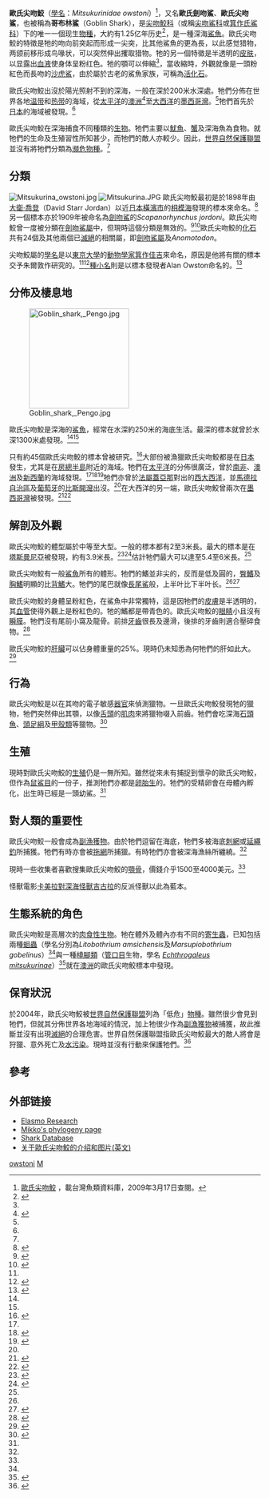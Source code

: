 {{noteTA
|1=zh-cn:塔斯马尼亚; zh-tw:塔斯馬尼亞; zh-hk:塔斯曼尼亞;
}}
{{Speciesbox
| name = 歐氏尖吻鮫
| fossil_range = {{fossilrange|全新世}}
| status = LC 
| trend = stable
| status_system = iucn3.1
| status_ref = <ref name="iucn">{{IUCN |assessors=Duffy, C.A.J.; Ebert, D.A.; Stenberg, C. |title=Mitsukurina owstoni |id=44565 |year=2004 |version=2012.2}}</ref>
| image = Mistukurina owstoni museum victoria.jpg
| image_width = 250px
| image2 = Goblin shark size.svg
| image2_width = 250px
| genus = Mitsukurina
| species = owstoni
| range_map = Mitsukurina owstoni distmap.png
| range_map_width = 250px
| authority = [[David_Starr_Jordan|Jordan]], 1898<ref name="Jordan"/>
| range_map_caption = 歐氏尖吻鮫的分布
| synonyms =
* ''Odontaspis nasutus'' <br><small>Bragança, 1904<br></small>
* ''Scapanorhynchus dofleini'' <br><small>Engelhardt, 1912<br></small>
* ''Scapanorhynchus jordani'' <br><small>Hussakof, 1909<br></small>
* ''Scapanorhynchus mitsukurii'' <br><small>White, 1937<br></small>
* ''Scapanorhynchus owstoni'' <br><small>（Jordan, 1898）<br></small>
}}

'''歐氏尖吻鮫'''（[[學名|學名]]：''Mitsukurinidae owstoni''）<ref name="fishbase">[http://fishdb.sinica.edu.tw/chi/species.php?id=022_001 歐氏尖吻鮫] {{Wayback|url=http://fishdb.sinica.edu.tw/chi/species.php?id=022_001 |date=20140505144900 }}，載台灣魚類資料庫，2009年3月17日查閱。</ref>，又名'''歐氏劍吻鯊'''、'''歐氏尖吻鯊'''，也被稱為'''哥布林鯊'''（Goblin Shark），是[[尖吻鮫科|尖吻鮫科]]（或稱[[尖吻鯊科|尖吻鯊科]]或[[箕作氏鯊科|箕作氏鯊科]]）下的唯一一個现生[[物種|物種]]，大約有1.25亿年历史<ref name="FishbaseMowstoni">{{FishBase_species|genus=Mitsukurina |species=owstoni |year=2005|month=10}}</ref>，是一種深海[[鯊魚|鯊魚]]。歐氏尖吻鮫的特徵是牠的吻向前突起而形成一尖突，比其他鯊魚的更為長，以此感觉猎物，两颌前移形成鸟喙状，可以突然伸出攫取猎物。牠的另一個特徵是半透明的[[皮肤|皮肤]]，以显露出[[血液|血液]]使身体呈粉红色。牠的顎可以伸縮<ref name="FishbaseMowstoni"/>，當收縮時，外觀就像是一頭粉紅色而長吻的[[沙虎鯊|沙虎鯊]]，由於屬於古老的鯊魚家族，可稱為[[活化石|活化石]]。

歐氏尖吻鮫出沒於陽光照射不到的深海，一般在深於200米水深處。牠們分佈在世界各地[[温带|温带]]和[[热带|热带]]的海域，從[[太平洋|太平洋]]的[[澳洲|澳洲]]<ref name="Australia1">{{cite journal en| last =Stevens | first =J. D. | coauthors =J. R. Paxton | title =A new record of the goblin shark, ''Mitsukurina owstoni'' (Family Mitsukurinidae), from eastern Australia | journal =Proceedings of the Linnean Society of New South Wales | volume =108 | issue =1 | pages =37-45 | publisher =The Linnean Society of New South Wales | date =1985}}</ref>至[[大西洋|大西洋]]的[[墨西哥灣|墨西哥灣]]。<ref name="GulfofMexico1"/>牠們首先於[[日本|日本]]的海域被發現。<ref name="TheGoblinShark"/>

歐氏尖吻鮫在深海捕食不同種類的[[生物|生物]]。牠們主要以[[魷魚|魷魚]]、[[蟹|蟹]]及深海魚為食物。就牠們的生命及生殖習性所知甚少，而牠們的敵人亦較少。因此，[[世界自然保護聯盟|世界自然保護聯盟]]並沒有將牠們分類為[[瀕危物種|瀕危物種]]。<ref name="IUCN"/>

== 分類 ==
[[File:Mitsukurina_owstoni.jpg|thumb]]
[[File:Mitsukurina.JPG|thumb]]
歐氏尖吻鮫最初是於1898年由[[大衛·喬登|大衛·喬登]]（David Starr Jordan）以近[[日本|日本]][[橫濱市|橫濱市]]的[[相模海|相模海]]發現的標本來命名。<ref name="Jordan">{{cite journal en| last =Jordan | first =David S. | title =Description of a species of fish (''Mitsukurina owstoni'') from Japan, the type of a distinct family of lamnoid sharks. | journal =Proceedings of the California Academy of Science (Series 3) | volume =1 | issue =6 | pages =199-204 | publisher =The California Academy of Science | date =1898}}</ref>另一個標本亦於1909年被命名為[[劍吻鯊|劍吻鯊]]的''Scapanorhynchus jordoni''。歐氏尖吻鮫曾一度被分類在[[劍吻鯊屬|劍吻鯊屬]]中，但現時這個分類是無效的。<ref name="ITIS">{{ITIS|ID=159895 |taxon=Mitsukurina owstoni|year=2007年|date=2月9日}}</ref><ref name="ITIS2">{{ITIS|ID=159894 |taxon=Scapanorhynchus owstoni|year=2007年|date=2月9日}}</ref>歐氏尖吻鮫的[[化石|化石]]共有24個及其他兩個已[[滅絕|滅絕]]的相關屬，即[[劍吻鯊屬|劍吻鯊屬]]及''Anomotodon''。

尖吻鮫屬的[[學名|學名]]是以[[東京大學|東京大學]]的[[動物學家|動物學家]][[箕作佳吉|箕作佳吉]]來命名，原因是他將有關的標本交予朱爾敦作研究的。<ref name="FishbaseMowstoni"/><ref name="AMuseum2">{{cite web | last =Reader | first =Sally | title =Goblin Shark | work =Australian Museum Collections - Ichthyology - | publisher =Australian Museum | url =http://www.amonline.net.au/collections/ichthyology/shark.htm | accessdate =2007-02-09 | archive-date =2007-06-23 | archive-url =https://web.archive.org/web/20070623200101/http://amonline.net.au/collections/ichthyology/shark.htm | dead-url =no }}</ref>[[種小名|種小名]]則是以標本發現者Alan Owston命名的。<ref name="AMuseum">{{cite web | last =McGrouther | first =M. | title =Goblin Shark - ''Mitsukurina owstoni'' (Jordan, 1898) | work =Find a Fish | publisher =Australian Museum Online | date =2006 | url =http://www.amonline.net.au/fishes/fishfacts/fish/mowstoni.htm | accessdate =2007-02-08 | archive-date =2007-02-10 | archive-url =https://web.archive.org/web/20070210060516/http://www.amonline.net.au/fishes/fishfacts/fish/mowstoni.htm | dead-url =no }}</ref>

== 分佈及棲息地 ==
[[File:Goblin_shark,_Pengo.jpg|200px]]

歐氏尖吻鮫是深海的[[鯊魚|鯊魚]]，經常在水深約250米的海底生活。最深的標本就曾於水深1300米處發現。<ref name="FishbaseMowstoni"/><ref name="IUCN"/>

只有約45個歐氏尖吻鮫的標本曾被研究。<ref name="ReefQuest2">{{cite web | last =Martin | first =Richard Aidan | title =Goblin Shark (''Mitsukurina owstoni'') Specimens in the Scientific Literature | work =Biology of Sharks and Rays | publisher =ReefQuest Center for Shark Research | date = | url =http://www.elasmo-research.org/education/shark_profiles/mitsu_specimens.htm | accessdate =2007-02-09 | archive-date =2007-02-10 | archive-url =https://web.archive.org/web/20070210075344/http://www.elasmo-research.org/education/shark_profiles/mitsu_specimens.htm | dead-url =no }}</ref>大部份被漁獵歐氏尖吻鮫都是在[[日本|日本]]發生，尤其是在[[房總半島|房總半島]]附近的海域。牠們在[[太平洋|太平洋]]的分佈很廣泛，曾於[[南非|南非]]、[[澳洲|澳洲]]及[[新西蘭|新西蘭]]的海域發現。<ref name="Australia1"/><ref name="NewZealand1">{{cite journal en| last =Stewart | first =A. L. | coauthors =M. R. Clark | title =Records of three families and four species of fish new to the New Zealand fauna. | journal =New Zealand Journal of Zoology | volume =15 | pages =577-583 | publisher =The Royal Society of New Zealand | date =1988}}</ref><ref name="NewZealand2">{{cite journal en | last =Duffy| first =C. A. J. | coauthors =M. R. Clark | title =Further records of the goblin shark, ''Mitsukurina owstoni'' (Lamniformes: Mitsukurinidae), from New Zealand. | journal =New Zealand Journal of Zoology | volume =24 | issue = | pages =167-171 | publisher =The Royal Society of New Zealand | date =1997}}</ref>牠們亦曾於[[法屬蓋亞那|法屬蓋亞那]]對出的[[西大西洋|西大西洋]]，並[[馬德拉自治區|馬德拉自治區]]及[[葡萄牙|葡萄牙]]的[[比斯開灣|比斯開灣]]出沒。<ref name="IUCN"/>在大西洋的另一端，歐氏尖吻鮫曾兩次在[[墨西哥灣|墨西哥灣]]被發現。<ref name="GulfofMexico1">{{cite journal en | last =Parsons| first =G. R. | authorlink = | coauthors =G. W. Ingram Jr. and R. Havard | title =First record of the goblin shark ''Mitsukurina owstoni'', Jordan (Family Mitsukurnidae) in the Gulf of Mexico. | journal =Southeastern Naturalist | volume =1 | issue =2 | pages =189-192 | publisher =Humboldt Field Research Institute | date =2002}}</ref><ref>{{Cite web |url=http://time.com/87252/goblin-shark-key-west-florida/ |title=存档副本 |accessdate=2014-05-05 |archive-date=2014-05-06 |archive-url=https://web.archive.org/web/20140506021332/http://time.com/87252/goblin-shark-key-west-florida/ |dead-url=no }}</ref>

== 解剖及外觀 ==
歐氏尖吻鮫的體型屬於中等至大型。一般的標本都有2至3米長。最大的標本是在[[塔斯曼尼亞|塔斯曼尼亞]]被發現，約有3.9米長。<ref>{{cite web|title=Coast View|url=http://www.coastview.com.au/site/environment/articles/local_fishermen_stumble_across_one_of_the_worlds_most_rare_sharks/|accessdate=2007-11-28|archive-date=2007-10-28|archive-url=https://web.archive.org/web/20071028181219/http://www.coastview.com.au/site/environment/articles/local_fishermen_stumble_across_one_of_the_worlds_most_rare_sharks/|dead-url=yes}}</ref><ref>{{cite web|title=CSIRO Marine Research|url=http://www.marine.csiro.au/media/04releases/3aug04.html|accessdate=2007-11-28|archive-date=2007-10-27|archive-url=https://web.archive.org/web/20071027151654/http://www.marine.csiro.au/media/04releases/3aug04.html|dead-url=yes}}</ref>估計牠們最大可以達至5.4至6米長。<ref name="IUCN"/>

歐氏尖吻鮫有一般[[鯊魚|鯊魚]]所有的體形。牠們的鰭並非尖的，反而是低及圓的，[[臀鰭|臀鰭]]及[[胸鰭|胸鰭]]明顯的比[[背鰭|背鰭]]大。牠們的尾巴就像[[長尾鯊|長尾鯊]]般，上半叶比下半叶长。<ref name="FishbaseMowstoni"/><ref name="ReefQuest1">{{cite web | last =Martin | first =Richard Aidan | title =Family Mitsukurinidae: Goblin Shark - 1 species | work =Biology of Sharks and Rays | publisher =ReefQuest Center for Shark Research | date = | url =http://www.elasmo-research.org/education/shark_profiles/mitsukurinidae.htm | accessdate =2007-02-09 | archive-date =2013-03-10 | archive-url =https://www.webcitation.org/6F0kHRo7v?url=http://www.elasmo-research.org/education/shark_profiles/mitsukurinidae.htm | dead-url =no }}</ref>

歐氏尖吻鮫的身體呈粉紅色，在鯊魚中非常獨特，這是因牠們的[[皮膚|皮膚]]是半透明的，其[[血管|血管]]使得外觀上是粉紅色的。牠的鰭都是帶青色的。歐氏尖吻鮫的[[眼睛|眼睛]]小且沒有[[瞬膜|瞬膜]]。牠們沒有尾前小窩及龍骨。前排[[牙齒|牙齒]]很長及邊滑，後排的牙齒則適合壓碎食物。<ref name="Biologyof">{{cite web | last =Martin | first =Richard Aidan | authorlink = | title =Biology of the Goblin Shark (''Mitsukurina owstoni'') | work =Sharks | publisher =GreenGoblin.com | date =1999 | url =http://www.greengoblin.com/internal/corner/rickmartin.html | accessdate =2007-02-09 | archive-date =2013-03-10 | archive-url =https://www.webcitation.org/6F0kIPv38?url=http://www.greengoblin.com/internal/corner/rickmartin.html | dead-url =no }}</ref>

歐氏尖吻鮫的[[肝臟|肝臟]]可以佔身體重量的25%。現時仍未知悉為何牠們的肝如此大。<ref name="TheGoblinShark">{{cite web | last =Johnson | first =Dana | title =Goblin Shark - Mitsukurina owstoni | work = | publisher =Green Goblin Unlimited | date = | url =http://www.greengoblin.com/internal/corner/shark.html | doi = | accessdate =2007-02-08 | archive-date =2007-02-10 | archive-url =https://web.archive.org/web/20070210070428/http://www.greengoblin.com/internal/corner/shark.html | dead-url =no }}</ref>

== 行為 ==
歐氏尖吻鮫是以在其吻的電子敏感[[器官|器官]]來偵測獵物。一旦歐氏尖吻鮫發現牠的獵物，牠們突然伸出其顎，以像[[舌頭|舌頭]]的[[肌肉|肌肉]]來將獵物啜入前齒。牠們會吃深海[[石頭魚|石頭魚]]、[[頭足綱|頭足綱]]及[[甲殼類|甲殼類]]等獵物。<ref name="FloridaMuseum">{{cite web | last =Jordan | first =Vanessa | title =Biological Profiles: Goblin Shark | work =Ichthyology at the Florida Museum of Natural History | publisher =Florida Museum of Natural History | url =http://flmnh.ufl.edu/fish/Gallery/Descript/GoblinShark/GoblinShark.html | accessdate =2007-02-10 | archive-url =https://www.webcitation.org/6F0kHtAHX?url=http://www.flmnh.ufl.edu/fish/Gallery/Descript/GoblinShark/GoblinShark.html | archive-date =2013-03-10 | dead-url =yes }}</ref>

== 生殖 ==
現時對歐氏尖吻鮫的[[生殖|生殖]]仍是一無所知。雖然從來未有捕捉到懷孕的歐氏尖吻鮫，但作為[[鼠鯊目|鼠鯊目]]的一份子，推測牠們亦都是[[卵胎生|卵胎生]]的。牠們的受精卵會在母體內孵化，出生時已經是一頭幼鯊。<ref name="FloridaMuseum"/>

== 對人類的重要性 ==
歐氏尖吻鮫一般會成為[[副漁獲物|副漁獲物]]。由於牠們逗留在海底，牠們多被海底[[刺網|刺網]]或[[延繩釣|延繩釣]]所捕獲。牠們有時亦會被[[拖網|拖網]]所捕獵。有時牠們亦會被深海漁絲所纏繞。<ref name="IUCN"/>

現時一些收集者喜歡搜集歐氏尖吻鮫的[[顎骨|顎骨]]，價錢介乎1500至4000美元。<ref name="IUCN"/>

怪獸電影[[卡美拉對深海怪獸吉古拉|卡美拉對深海怪獸吉古拉]]的反派怪獸以此為藍本。

== 生態系統的角色 ==
歐氏尖吻鮫是高層次的[[肉食性|肉食性]][[生物|生物]]。牠在體外及體內亦有不同的[[寄生蟲|寄生蟲]]，已知包括兩種[[蛔蟲|蛔蟲]]（學名分別為''Litobothrium amsichensis''及''Marsupiobothrium gobelinus''）<ref name="FloridaMuseum"/>與一種[[橈腳類|橈腳類]]（[[管口目_(橈足綱)|管口目]]生物，學名 ''[[Echthrogaleus_mitsukurinae|Echthrogaleus mitsukurinae]]''）<ref name="izawa">{{cite journal |title=''Echthrogaleus mitsukurinae'' sp. nov. (Copepoda, Siphonostomatoida, Pandaridae) infesting the goblin shark ''Mitsukurina owstoni'' Jordan, 1898 in Japanese waters |author=Izawa, K. |journal=Crustaceana |volume=85 |issue=1 |pages=81–87 |doi=10.1163/156854012x623674 |year=2012}}</ref>就在[[澳洲|澳洲]]的歐氏尖吻鮫標本中發現。

== 保育狀況 ==
於2004年，歐氏尖吻鮫被[[世界自然保護聯盟|世界自然保護聯盟]]列為「低危」[[物種|物種]]。雖然很少會見到牠們，但就其分佈世界各地海域的情況，加上牠很少作為[[副漁獲物|副漁獲物]]被捕獲，故此推斷並沒有出現[[滅絕|滅絕]]的合理危害。世界自然保護聯盟指歐氏尖吻鮫最大的敵人將會是狩獵、意外死亡及[[水污染|水污染]]。現時並沒有行動來保護牠們。<ref name="IUCN">{{IUCN2006|assessors=Duffy, C.A.J., Ebert, D.A. & Stenberg , C.|year=2004|id=44565|title=Mitsukurina owstoni|downloaded=2006年5月11日}}</ref>

== 參考 ==
{{reflist}}

== 外部链接 ==
* [http://www.elasmo-research.org/education/shark_profiles/mitsukurinidae.htm Elasmo Research] {{WebCite|url=https://www.webcitation.org/6F0kHRo7v?url=http://www.elasmo-research.org/education/shark_profiles/mitsukurinidae.htm |date=20130310092052 |dateformat=iso }}
* [https://web.archive.org/web/20060927221144/http://www.fmnh.helsinki.fi/users/haaramo/Metazoa/Deuterostoma/Chordata/Chondrichthyes/Elasmobranchii/Lamniformes/Mitsukurinidae.htm Mikko's phylogeny page]
* [http://www.shark.ch/Database/Search/species.html?sh_id=1096 Shark Database] {{Wayback|url=http://www.shark.ch/Database/Search/species.html?sh_id=1096 |date=20070927223129 }}
* [http://www.fishbase.org/Summary/SpeciesSummary.cfm?id=5910 关于歐氏尖吻鮫的介绍和图片(英文)] {{Wayback|url=http://www.fishbase.org/Summary/SpeciesSummary.cfm?id=5910 |date=20041012165716 }}
{{Taxonbar|from=Q499461}}

[[Category:尖吻鲛属|owstoni]]
[[Category:1898年描述的鱼类|M]]